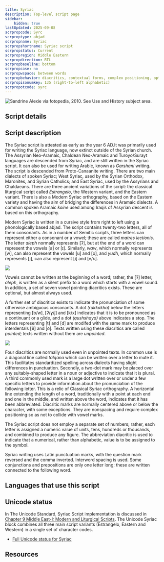 ```yaml
---
title: Syriac
description: Top-level script page
sidebar:
    hidden: true
lastUpdated: 2025-09-08
scrpropcode: Syrc
scrproptype: abjad
scrpropname: Syriac
scrpropshortname: Syriac script
scrpropstatus: Current
scrpropregion: Middle Eastern
scrpropdirection: RTL
scrpropbaseline: bottom
scrpropcase: no
scrpropwspace: between words
scrpropbehavior: diacritics, contextual forms, complex positioning, optional ligatures
scrpropisonumkey: 135 (right-to-left alphabetic)
scrpropotcode: syrc
---
```



![](../images/syrc-sample.png "Sandrine Alexie via fotopedia, 2010. See Use and History subject area.")

## Script details

<ScriptDetails />

## Script description

The Syriac script is attested as early as the year 6 AD.It was primarily used for writing the Syriac language, now extinct outside of the Syrian church. The Assyrian Neo-Aramaic, Chaldean Neo-Aramaic and Turoyo/Surayt languages are descended from Syriac, and are still written in the Syriac script. It can also be used for writing Arabic, known as _Garshani_ writing. The script is descended from Proto-Canaanite writing. There are two main dialects of spoken Syriac;  West Syriac, used by the Syrian Orthodox, Maronites, and Syrian Catholics; and East Syriac, used by the Assyrians and Chaldaeans. There are three ancient variations of the script: the classical liturgical script called _Estrangelo_, the Western variant, and the Eastern variant. There is also a Modern Syriac orthography, based on the Eastern variety and having the aim of bridging the differences in Aramaic dialects. A common spoken Aramaic _koine_ used among Iraqis of Assyrian descent is based on this orthography.

Modern Syriac is written in a cursive style from right to left using a phonologically based abjad. The script contains twenty-two letters, all of them consonants. As in a number of Semitic scripts, three letters can represent either a consonant or a vowel; these are called _matres lectionis_. The letter _aleph_ normally represents [ʔ], but at the end of a word can represent the vowels [a] or [ɪ]. Similarly, _waw_, which normally represents [w], can also represent the vowels [u] and [o], and _yudh_, which normally represents [j], can also represent [i] and [e/ɛ].

![](../images/syrc-SyriacLetters.png)

Vowels cannot be written at the beginning of a word; rather, the [ʔ] letter, _aleph_, is written as a silent prefix to a word which starts with a vowel sound. In addition, a set of seven vowel pointing diacritics exists. These are optional, but almost always used.

A further set of diacritics exists to indicate the pronunciation of some otherwise ambiguous consonants. A dot _(rukkakha)_ below the letters representing [b/w], [ʔ/ɣ/j] and [k/x] indicates that it is to be pronounced as a continuant or a glide, and a dot _(qushshaya)_ above indicates a stop. The letters representing [t] and [d] are modifed with the same mark to produce interdentals [θ] and [ð]. Texts written using these diacritics are called _pointed_; texts written without them are _unpointed_.

![](../images/syrc-SyriacDots.png)

Four diacritics are normally used even in unpointed texts. In common use is a diagonal line called _talqana_ which can be written over a letter to mute it. This facilitates standardized spelling across dialects having slight differences in punctuation.  Secondly, a two-dot mark may be placed over any suitably-shaped letter in a noun or adjective to indicate that it is plural. A third commonly used mark is a large dot written over or under a few specific letters to provide information about the pronunciation of the following letter. This is a relic of Classical Syriac orthography. A horizontal line extending the length of a word, traditionally with a point at each end and one in the middle, and written above the word, indicates that it has been abbreviated. Diacritic marks are normally centered above or below the character, with some exceptions. They are nonspacing and require complex positioning so as not to collide with vowel marks.

The Syriac script does not employ a separate set of numbers; rather, each letter is assigned a numeric value of units, tens, hundreds or thousands, and combined to produce any figure. The abbreviation diacritic is used to indicate that a numerical, rather than alphabetic, value is to be assigned to the symbol.

Syriac writing uses Latin punctuation marks, with the question mark reversed and the comma inverted. Interword spacing is used. Some conjunctions and prepositions are only one letter long; these are written connected to the following word.

## Languages that use this script

<WsList script='Syrc' wsMax='5' />

## Unicode status

In The Unicode Standard, Syriac Script implementation is discussed in [Chapter 9 Middle East-I: Modern and Liturgical Scripts](http://www.unicode.org/versions/latest/ch09.pdf). The Unicode Syriac block combines all three main script variants (Estrangelo, Eastern and Western) in a single set of character codes.

- [Full Unicode status for Syriac](/scrlang/unicode/syrc-unicode)



## Resources

<ScriptResources detailSummary='seemore' />

